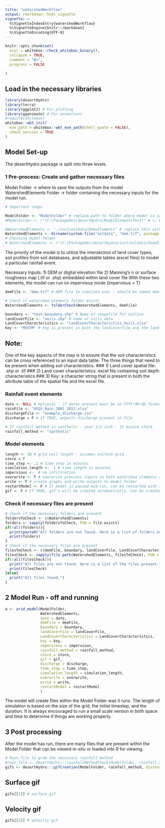 ```yaml
---
title: "watershedWorkflow"
output: rmarkdown::html_vignette
vignette: >
  %\VignetteIndexEntry{watershedWorkflow}
  %\VignetteEngine{knitr::rmarkdown}
  %\VignetteEncoding{UTF-8}
---
```


```r

knitr::opts_chunk$set(
  eval = whitebox::check_whitebox_binary(),
  collapse = TRUE,
  comment = "#>",
  progress = FALSE
  
)
```

<!-- $$(K_{macro} -  K_{FieldCond}) {\frac{W_{surf}-Field_{cap}}{d_{soil}}} ({\frac{Sat_{mc} - Field_{cap}}{d_{soil} + K_{FieldCond}}})^{-1}$$ -->
<!-- $${\frac{W_{surf}-Field_{cap}}{d_{soil}}}$$ -->
<!-- $$ {\frac{Sat_{mc} - Field_{cap}}{d_{soil} + K_{FieldCond}}$$ -->
## Load in the necessary libraries
```r
library(desertHydro)
library(terra)
library(ggplot2) # For plotting
library(gganimate) # For animations
#require(whitebox)
whitebox::wbt_init(
  exe_path = whitebox::wbt_exe_path(shell_quote = FALSE),
  check_version = TRUE
)

```

## Model Set-up
The desertHydro package is split into three levels.

### 1 Pre-process: Create and gather necessary files
Model Folder -> where to save the outputs from the model
WatershedElements Folder -> folder containing the necessary inputs for the model run.


```r
# Important steps

ModelFolder <- "ModelFolder" # replace path to folder where model is saved
#ModelFolder <- r"(C:\PackageDev\desertHydro\ModelElementsTest)" # <- Example

#WatershedElements <- "./inst/extdata/DemoElements" # replace this with your watershed
WatershedElements <- dirname(system.file("extdata", "dem.tif", package = "desertHydro")) # replace this with your watershedelements folder
# Checking model folder
# WatershedElements <- r"(C:\PackageDev/desertHydro/inst/extdata/DemoElements/)" # replace this with your watershed elements folder

```

The priority of the model is to utilize the intersection of land cover types, 
soil profiles from soil databases, and adjustable tables (excel files) to model
a particular rainfall event. 

Necessary Inputs:
1) DEM or digital elevation file
2) Manning's n or surface roughness map (.tif or .shp) embedded within land cover file
With these two elements, the model can run on impervious mode (impervious = T)

```r

demFile <- "dem.tif" # DEM file to simulate over - should be named dem.tif

# Check if watershed elements folder exists
WatershedElements <- folderCheck(WatershedElements, demFile)

boundary <- "test-boundary.shp" # Name of shapefile for outline
landCoverFile <- "soils.shp" # name of soils data
LandCoverCharacteristics <- "LandCoverCharacteristics_Soils.xlsx"
key <- "MUSYM" # key is present in both the landcoverfile and the land cover characteristics
```

## Note: 
One of the key aspects of the map is to ensure that the soil characteristics
can be cross referenced to an input data table.
The three things that need to be present when adding soil characteristics.
### 1) Land cover spatial file: .shp or .tif
### 2) Land cover characteristics: excel file containing soil depth characteristics
### 3) Key: a character string that is present in both the attribute table of the spatial file
and the excel file.

### Rainfall event elements
```r
date <- NULL # Optional - if dates present must be in YYYY-MM-DD format
rainFile <- "USGS_Rain_2001_2021.xlsx"
dischargeFile <- "example_discharge.csv"
discharge = F # If TRUE, expects discharge present in file

# If rainfall method is synthetic - uses 1/2 inch - 15 minute storm
rainfall_method <- "synthetic" 
```

### Model elements
```r

length <- 10 # grid cell length - assumes uniform grid
store = T
time_step <- .1 # time step in minutes
simulation_length <-  1 # time length in minutes
impervious <-  # no infiltration
overwrite <- T # overwrite previous inputs in both watershed elements and model folder
write <- T # create graphs and write outputs to model folder
restartModel <- F # If model is paused mid-run, can be restarted with same inputs
gif <- F # If TRUE, gif's will be created automatically. Can be created at the end
```

### Check if necessary files are present
```r
# Check if the necessary folders are present
foldersToCheck <- c(WatershedElements)
folders <- sapply(foldersToCheck, FUN = file.exists)
if(!all(folders)){
  print(paste0("All folders are not found. Here is a list of folders not found."))
  print(folders)
}
# Check if the necessary files are present
filesToCheck <- c(demFile, boundary, landCoverFile, LandCoverCharacteristics, rainFile, dischargeFile)
filesCheck <- sapply(file.path(WatershedElements, filesToCheck), FUN = file.exists)
if(!all(filesCheck)){
  print("All files are not found. Here is a list of the files present.")
  print(filesCheck)
}else{
  print("All files found.")
}
```

## 2 Model Run - off and running
```r

a <- arid_model(ModelFolder,
                WatershedElements,
                date = date,
                demFile = demFile,
                boundary = boundary,
                landCoverFile = landCoverFile,
                LandCoverCharacteristics = LandCoverCharacteristics,
                key = key,
                impervious = impervious,
                rainfall_method = rainfall_method,
                store = store,
                gif = gif,
                discharge = discharge,
                time_step = time_step,
                simulation_length = simulation_length,
                overwrite = overwrite,
                write = write,
                restartModel = restartModel
                )

```
The model will create files within the Model Folder was it runs. The length of simulation
is based on the size of the grid, the initial timestep, and the duration. It is always encouraged
to run a small scale version in both space and time to determine if things are working properly.

## 3 Post processing

After the model has run, there are many files that are present within the Model Folder that
can be viewed in-situ or loaded into R for viewing.

```r
# Rain file to grab the necessary rainfall method
#rain_file <- desertHydro:::rainfallMethodCheck(ModelFolder, rainfall_method)
gifs <- desertHydro:::gifCreation(ModelFolder, rainfall_method, discharge = F, saveGraph = T)
```

## Surface gif
```r
gifs[[1]] # surface gif

```

## Velocity gif
```r
gifs[[2]] # velocity gif
```




